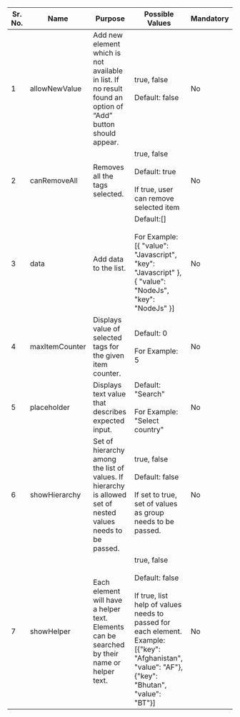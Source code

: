 
|Sr. No.   |  Name | Purpose   | Possible Values  |Mandatory|
|---|---|---|---|---|
| 1  | allowNewValue  | Add new element which is not available in list. If no result found an option of “Add” button should appear. |true, false<br/><br/> Default: false |No|
| 2  | canRemoveAll  | Removes all the tags selected.|true, false<br/><br/> Default: true<br/><br/> If true, user can remove selected item |No|
| 3  | data | Add data to the list.|Default:[]<br/><br/>For Example:  [{ "value": "Javascript", "key": "Javascript" },{ "value": "NodeJs", "key": "NodeJs" }]|No|
| 4  | maxItemCounter  | Displays value of selected tags for the given item counter.  |  Default: 0<br/><br/>For Example: 5 |No|
| 5  |  placeholder | Displays text value that describes expected input.  | Default: "Search"<br/><br/>For Example: "Select country"|No|
| 6  | showHierarchy  | Set of hierarchy among the list of values. If hierarchy is allowed set of nested values needs to be passed.|true, false<br/><br/> Default: false<br/><br/> If set to true, set of values as group needs to be passed.  |No|
| 7  | showHelper |Each element will have a helper text. Elements can be searched by their name or helper text. |true, false<br/><br/> Default: false<br/><br/> If true, list help of values needs to passed for each element.<br/>Example:[{"key": "Afghanistan", "value": "AF"}, {"key": "Bhutan", "value": "BT"}] |No|